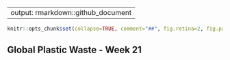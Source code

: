 
---
output: rmarkdown::github_document
---

```r
knitr::opts_chunk$set(collapse=TRUE, comment="##", fig.retina=2, fig.path = "README_figs/README-")

```

## Global Plastic Waste - Week 21



